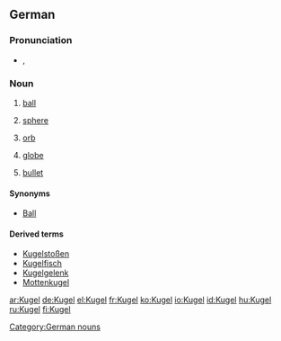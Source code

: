 {{also|kugel}}
==German==

===Pronunciation===
* {{IPA|/ˈkuːgəl/|lang=de}}, {{SAMPA|/"ku:g@l/}}

===Noun===
{{de-noun-f|plural=Kugeln}}

# [[ball]]
# {{geometry}} [[sphere]]
# [[orb]]
# {{geography}} [[globe]]
# [[bullet]]

====Synonyms====
* [[Ball]]

====Derived terms====
* [[Kugelstoßen]] {{n}}
* [[Kugelfisch]] {{m}}
* [[Kugelgelenk]] {{n}}
* [[Mottenkugel]]

[[Category:German nouns]]

[[ar:Kugel]]
[[de:Kugel]]
[[el:Kugel]]
[[fr:Kugel]]
[[ko:Kugel]]
[[io:Kugel]]
[[id:Kugel]]
[[hu:Kugel]]
[[ru:Kugel]]
[[fi:Kugel]]